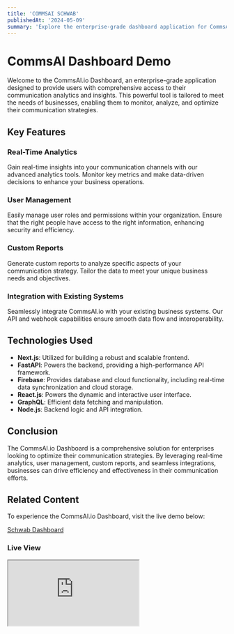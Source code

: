 ```yaml
---
title: 'COMMSAI SCHWAB'
publishedAt: '2024-05-09'
summary: 'Explore the enterprise-grade dashboard application for CommsAI.io, designed to provide users with comprehensive access to their communication analytics and insights.'
---
```


# CommsAI Dashboard Demo

Welcome to the CommsAI.io Dashboard, an enterprise-grade application designed to provide users with comprehensive access to their communication analytics and insights. This powerful tool is tailored to meet the needs of businesses, enabling them to monitor, analyze, and optimize their communication strategies.

## Key Features

### Real-Time Analytics
Gain real-time insights into your communication channels with our advanced analytics tools. Monitor key metrics and make data-driven decisions to enhance your business operations.

### User Management
Easily manage user roles and permissions within your organization. Ensure that the right people have access to the right information, enhancing security and efficiency.

### Custom Reports
Generate custom reports to analyze specific aspects of your communication strategy. Tailor the data to meet your unique business needs and objectives.

### Integration with Existing Systems
Seamlessly integrate CommsAI.io with your existing business systems. Our API and webhook capabilities ensure smooth data flow and interoperability.

## Technologies Used

- **Next.js**: Utilized for building a robust and scalable frontend.
- **FastAPI**: Powers the backend, providing a high-performance API framework.
- **Firebase**: Provides database and cloud functionality, including real-time data synchronization and cloud storage.
- **React.js**: Powers the dynamic and interactive user interface.
- **GraphQL**: Efficient data fetching and manipulation.
- **Node.js**: Backend logic and API integration.

## Conclusion

The CommsAI.io Dashboard is a comprehensive solution for enterprises looking to optimize their communication strategies. By leveraging real-time analytics, user management, custom reports, and seamless integrations, businesses can drive efficiency and effectiveness in their communication efforts.

## Related Content

To experience the CommsAI.io Dashboard, visit the live demo below:

[Schwab Dashboard](https://schwab-demo.vercel.app/)


### Live View

<div className="iframe-container mobile">
  <iframe
    src="https://schwab-demo.vercel.app/"
    title="CommsAI Dashboard Desktop View"
    allowfullscreen
  ></iframe>
</div>

